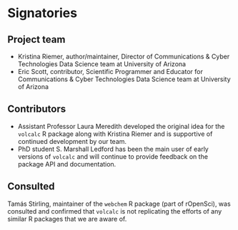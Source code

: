 # Signatories
<!-- 
This section provides the ISC with a view of the support received from the community for a proposal. Acceptance isn't predicated on popularity but community acceptance is important.  Willingness to accept outside input is also a good marker for project delivery. 

An optional section would be for R-Core signatories where changes to R are proposed.
-->

## Project team
<!-- 
Who are the people responsible for actually delivering the project if the proposal gets accepted and are already signed up and rearing to go?
-->
- Kristina Riemer, author/maintainer, Director of Communications & Cyber Technologies Data Science team at University of Arizona
- Eric Scott, contributor, Scientific Programmer and Educator for Communications & Cyber Technologies Data Science team at University of Arizona

## Contributors
<!-- 
Who are the people who have actively helped with this proposal but won't necessarily be on the core project team later?
-->

- Assistant Professor Laura Meredith developed the original idea for the `volcalc` R package along with Kristina Riemer and is supportive of continued development by our team.
- PhD student S. Marshall Ledford has been the main user of early versions of `volcalc` and will continue to provide feedback on the package API and documentation.


## Consulted
<!-- 
Who has been given the opportunity to provide feedback on the proposal? This should include any R Consortium & ISC members who the proposal has been discussed with.
-->

Tamás Stirling, maintainer of the `webchem` R package (part of rOpenSci), was consulted and confirmed that `volcalc` is not replicating the efforts of any similar R packages that we are aware of. 
